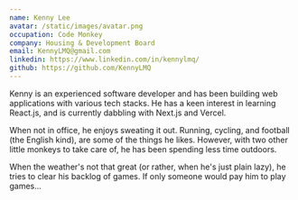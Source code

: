 ```yaml
---
name: Kenny Lee
avatar: /static/images/avatar.png
occupation: Code Monkey
company: Housing & Development Board
email: KennyLMQ@gmail.com
linkedin: https://www.linkedin.com/in/kennylmq/
github: https://github.com/KennyLMQ
---
```


Kenny is an experienced software developer and has been building web applications with various tech stacks. He has a keen interest in learning React.js, and is currently dabbling with Next.js and Vercel.

When not in office, he enjoys sweating it out. Running, cycling, and football (the English kind), are some of the things he likes. However, with two other little monkeys to take care of, he has been spending less time outdoors.

When the weather's not that great (or rather, when he's just plain lazy), he tries to clear his backlog of games. If only someone would pay him to play games...

